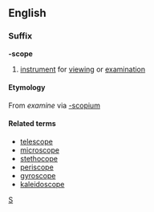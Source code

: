 ==English==
===Suffix===
'''-scope'''
# [[instrument]] for [[viewing]] or [[examination]]
====Etymology====
{{etystub}}
From {{Gr.}} [[]] ''examine'' via {{L.}} [[-scopium]] 
====Related terms====
* [[telescope]]
* [[microscope]]
* [[stethocope]]
* [[periscope]]
* [[gyroscope]]
* [[kaleidoscope]]

[[Category:English suffixes|S]]